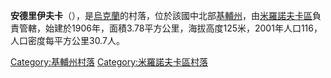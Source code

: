 {{coord|49|39|28|N|31|4|5|E|scale:30000|display=title}}

'''安德里伊夫卡'''（{{lang-uk|Андріївка}}），是[[烏克蘭|烏克蘭]]的村落，位於該國中北部[[基輔州|基輔州]]，由[[米羅諾夫卡區|米羅諾夫卡區]]負責管轄，始建於1906年，面積3.78平方公里，海拔高度125米，2001年人口116，人口密度每平方公里30.7人。

{{DEFAULTSORT:Андріївка}}
[[Category:基輔州村落|Category:基輔州村落]]
[[Category:米羅諾夫卡區村落|Category:米羅諾夫卡區村落]]


{{Kiev-geo-stub}}